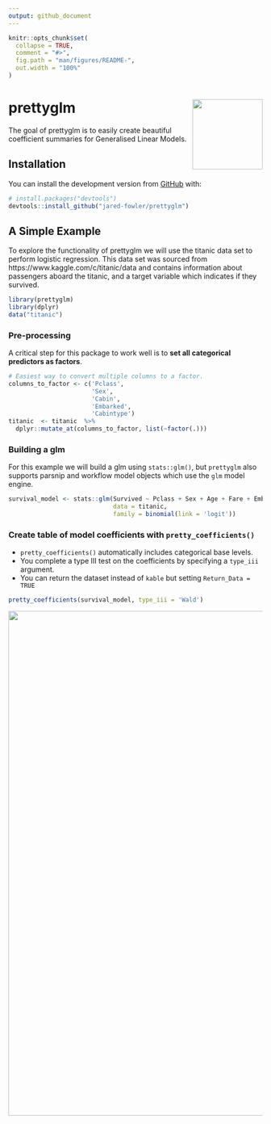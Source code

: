 ```yaml
---
output: github_document
---
```


<!-- README.md is generated from README.Rmd. Please edit that file -->

```r
knitr::opts_chunk$set(
  collapse = TRUE,
  comment = "#>",
  fig.path = "man/figures/README-",
  out.width = "100%"
)
```

# prettyglm <img src='man/figures/logo.png' align="right" height="139" />

<!-- badges: start -->
<!-- badges: end -->

The goal of prettyglm is to easily create beautiful coefficient summaries for Generalised Linear Models.

## Installation

You can install the development version from [GitHub](https://github.com/) with:

``` r
# install.packages("devtools")
devtools::install_github("jared-fowler/prettyglm")
```
## A Simple Example

To explore the functionality of prettyglm we will use the titanic data set to perform logistic regression. This data set was sourced from https://www.kaggle.com/c/titanic/data and contains information about passengers aboard the titanic, and a target variable which indicates if they survived. 

```r
library(prettyglm)
library(dplyr)
data("titanic")
```

### Pre-processing

A critical step for this package to work well is to **set all categorical predictors as factors**.

```r
# Easiest way to convert multiple columns to a factor.
columns_to_factor <- c('Pclass',
                       'Sex',
                       'Cabin', 
                       'Embarked',
                       'Cabintype')
titanic  <- titanic  %>%
  dplyr::mutate_at(columns_to_factor, list(~factor(.)))
```


### Building a glm

For this example we will build a glm using `stats::glm()`, but `prettyglm` also supports parsnip and workflow model objects which use the `glm` model engine.

```r
survival_model <- stats::glm(Survived ~ Pclass + Sex + Age + Fare + Embarked + SibSp + Parch + Cabintype, 
                             data = titanic, 
                             family = binomial(link = 'logit'))
```

### Create table of model coefficients with `pretty_coefficients()`

* `pretty_coefficients()` automatically includes categorical base levels.
* You complete a type III test on the coefficients by specifying a `type_iii` argument.
* You can return the dataset instead of `kable` but setting `Return_Data =  TRUE`

```r
pretty_coefficients(survival_model, type_iii = 'Wald')
```

<p align="center">
  <img src= './man/figures/result.png' height="1000" align="center"/>
</p>
